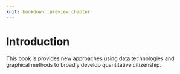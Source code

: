 ```yaml
---
knit: bookdown::preview_chapter
---
```


# Introduction {#intro}

This book is provides new approaches using data technologies and graphical methods to broadly develop quantitative citizenship. 